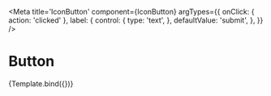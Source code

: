 
<Meta
  title='IconButton'
  component={IconButton}
  argTypes={{
    onClick: { action: 'clicked' },
    label: {
      control: {
        type: 'text',
      },
      defaultValue: 'submit',
    },
  }}
/>


# Button

<Canvas>
  <Story
    name='Default'
    args={{
      label: 'submit',
      icon: Arrow
    }}>
    {Template.bind({})}
  </Story>
</Canvas>
